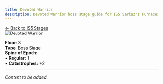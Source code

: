 ```yaml
---
title: Devoted Warrior
description: Devoted Warrior boss stage guide for IS5 Sarkaz's Furnaceside Fables
---
```


<div class="back-button-container">
  <a href="/is5-sarkaz/stages/" class="back-button">
    <span class="back-arrow">←</span>
    <span class="back-text">Back to IS5 Stages</span>
  </a>
</div>


<img src="/stages/devoted-warrior.png" alt="Devoted Warrior" />

**Floor:** 3  
**Type:** Boss Stage  
**Spine of Epoch:**<br />
• **Regular:** 1<br />
• **Catastrophes:** +2

---

*Content to be added.*
